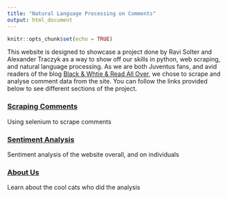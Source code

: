```yaml
---
title: "Natural Language Processing on Comments"
output: html_document
---
```


```r
knitr::opts_chunk$set(echo = TRUE)
```

This website is designed to showcase a project done by Ravi Solter and Alexander Traczyk as a way to show off our skills in python, web scraping, and natural language processing. As we are both Juventus fans, and avid readers of the blog [Black & Whtie & Read All Over](https://www.blackwhitereadallover.com/), we chose to scrape and analyse comment data from the site. You can follow the links provided below to see different sections of the project. 

### [Scraping Comments](https://rsolter.github.io/BWRAO-Comment-Scraper/scrape.html)

Using selenium to scrape comments

### [Sentiment Analysis](https://rsolter.github.io/BWRAO-Comment-Scraper/sent.html)

Sentiment analysis of the website overall, and on individuals

### [About Us](https://rsolter.github.io/BWRAO-Comment-Scraper/about.html)

Learn about the cool cats who did the analysis